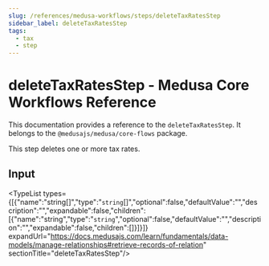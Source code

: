 ```yaml
---
slug: /references/medusa-workflows/steps/deleteTaxRatesStep
sidebar_label: deleteTaxRatesStep
tags:
  - tax
  - step
---
```



# deleteTaxRatesStep - Medusa Core Workflows Reference

This documentation provides a reference to the `deleteTaxRatesStep`. It belongs to the `@medusajs/medusa/core-flows` package.

This step deletes one or more tax rates.

## Input

<TypeList types={[{"name":"string[]","type":"`string`[]","optional":false,"defaultValue":"","description":"","expandable":false,"children":[{"name":"string","type":"`string`","optional":false,"defaultValue":"","description":"","expandable":false,"children":[]}]}]} expandUrl="https://docs.medusajs.com/learn/fundamentals/data-models/manage-relationships#retrieve-records-of-relation" sectionTitle="deleteTaxRatesStep"/>
